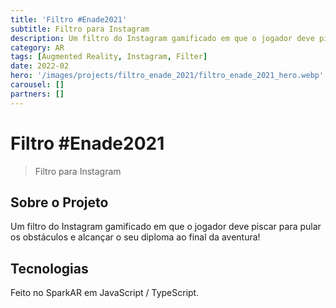 ```yaml
---
title: 'Filtro #Enade2021'
subtitle: Filtro para Instagram
description: Um filtro do Instagram gamificado em que o jogador deve piscar para pular os obstáculos e alcançar o seu diploma ao final da aventura!
category: AR
tags: [Augmented Reality, Instagram, Filter]
date: 2022-02
hero: '/images/projects/filtro_enade_2021/filtro_enade_2021_hero.webp'
carousel: []
partners: []
---
```


# Filtro #Enade2021

> Filtro para Instagram

## Sobre o Projeto

Um filtro do Instagram gamificado em que o jogador deve piscar para pular os obstáculos e alcançar o seu diploma ao final da aventura!

## Tecnologias

Feito no SparkAR em JavaScript / TypeScript.
